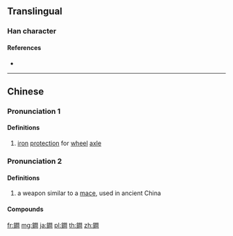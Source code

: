 {{character info/new}}
{{also|锏}}
==Translingual==

===Han character===
{{Han char|rn=167|rad=金|as=12|sn=20|four=|canj=CANA}}

====References====
* {{Han ref|kx=1323.121|hdz=64259.120|uh=9427|ud=37927}}

----

==Chinese==
{{zh-forms|s=锏|t2=鐗}}

===Pronunciation 1===
{{zh-pron
|m=jiàn
|c=gaan3
|mc=y
|oc=y
|cat=
}}

====Definitions====
{{zh-hanzi}}

# {{lb|zh|historical}} [[iron]] [[protection]] for [[wheel]] [[axle]]

===Pronunciation 2===
{{zh-pron
|m=jiǎn
|c=gaan2
|cat=n
}}

====Definitions====
{{zh-hanzi}}

# {{lb|zh|historical}} a weapon similar to a [[mace]], used in ancient China

====Compounds====
{{zh-der|撒手鐧|殺手鐧}}

[[fr:鐧]]
[[mg:鐧]]
[[ja:鐧]]
[[pl:鐧]]
[[th:鐧]]
[[zh:鐧]]